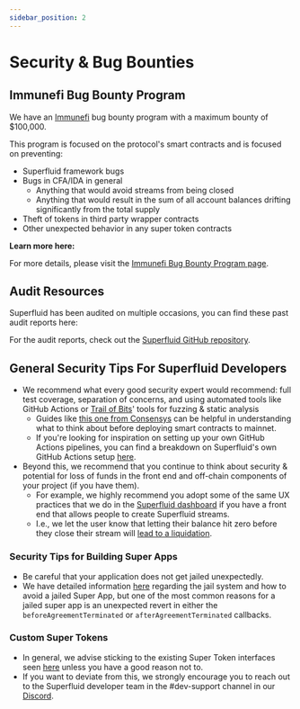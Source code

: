```yaml
---
sidebar_position: 2
---
```



# Security & Bug Bounties

## Immunefi Bug Bounty Program

We have an [Immunefi](https://immunefi.com/bounty/superfluid/) bug bounty program with a maximum bounty of $100,000.

This program is focused on the protocol's smart contracts and is focused on preventing:

- Superfluid framework bugs
- Bugs in CFA/IDA in general
  - Anything that would avoid streams from being closed
  - Anything that would result in the sum of all account balances drifting significantly from the total supply
- Theft of tokens in third party wrapper contracts
- Other unexpected behavior in any super token contracts

**Learn more here:**

For more details, please visit the [Immunefi Bug Bounty Program page](https://immunefi.com/bounty/superfluid/).

## Audit Resources

Superfluid has been audited on multiple occasions, you can find these past audit reports here:

For the audit reports, check out the [Superfluid GitHub repository](https://github.com/superfluid-finance/protocol-monorepo/tree/dev/packages/ethereum-contracts/audits).

## General Security Tips For Superfluid Developers

- We recommend what every good security expert would recommend: full test coverage, separation of concerns, and using automated tools like GitHub Actions or [Trail of Bits](https://blog.trailofbits.com/2018/03/23/use-our-suite-of-ethereum-security-tools/)' tools for fuzzing & static analysis
  - Guides like [this one from Consensys](https://consensys.github.io/smart-contract-best-practices/) can be helpful in understanding what to think about before deploying smart contracts to mainnet.
  - If you're looking for inspiration on setting up your own GitHub Actions pipelines, you can find a breakdown on Superfluid's own GitHub Actions setup [here](https://github.com/superfluid-finance/protocol-monorepo/wiki/Superfluid-GitHub-Actions-Deep-Dive).
- Beyond this, we recommend that you continue to think about security & potential for loss of funds in the front end and off-chain components of your project (if you have them).
  - For example, we highly recommend you adopt some of the same UX practices that we do in the [Superfluid dashboard](https://app.superfluid.finance/) if you have a front end that allows people to create Superfluid streams.
  - I.e., we let the user know that letting their balance hit zero before they close their stream will [lead to a liquidation](/docs/protocol/advanced-topics/solvency/liquidations-and-toga).

### Security Tips for Building Super Apps

- Be careful that your application does not get jailed unexpectedly.
- We have detailed information [here](https://docs.superfluid.finance/superfluid/developers/super-apps/super-app#super-app-rules-jail-system) regarding the jail system and how to avoid a jailed Super App, but one of the most common reasons for a jailed super app is an unexpected revert in either the `beforeAgreementTerminated` or `afterAgreementTerminated` callbacks.

### Custom Super Tokens

- In general, we advise sticking to the existing Super Token interfaces seen [here](https://github.com/superfluid-finance/protocol-monorepo/tree/dev/packages/ethereum-contracts/contracts/interfaces/tokens) unless you have a good reason not to.
- If you want to deviate from this, we strongly encourage you to reach out to the Superfluid developer team in the #dev-support channel in our [Discord](https://discord.superfluid.finance).
